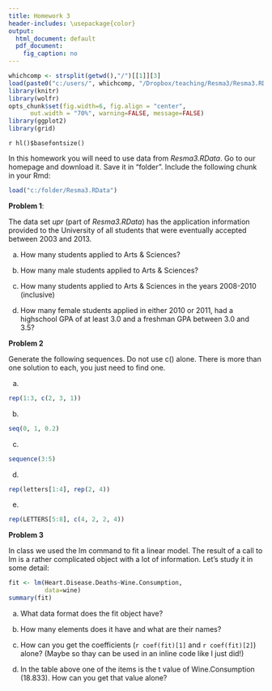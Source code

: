 ```yaml
---
title: Homework 3
header-includes: \usepackage{color}
output:
  html_document: default
  pdf_document:
    fig_caption: no
---
```

<style>
table, th, td { text-align:right; }
th, td {padding: 10px;}
</style>

```r
whichcomp <- strsplit(getwd(),"/")[[1]][3]
load(paste0("c:/users/", whichcomp, "/Dropbox/teaching/Resma3/Resma3.RData"))
library(knitr)
library(wolfr)
opts_chunk$set(fig.width=6, fig.align = "center", 
      out.width = "70%", warning=FALSE, message=FALSE)
library(ggplot2)
library(grid)
```
`r hl()$basefontsize()`

In this homework you will need to use data from *Resma3.RData*. Go to our homepage and download it. Save it in "folder". Include the following chunk in your Rmd:

```r
load("c:/folder/Resma3.RData")
```

**Problem 1**:

The data set *upr* (part of *Resma3.RData*) has the application information provided to the University of all students that were eventually accepted between 2003 and 2013. 

a.  How many students applied to Arts & Sciences?

b.  How many male students applied to Arts & Sciences?

c.  How many students applied to Arts & Sciences in the years 2008-2010 (inclusive)

d.  How many female students applied in either 2010 or 2011, had a highschool GPA of at least 3.0 and a freshman GPA between 3.0 and 3.5?

**Problem 2**

Generate the following sequences. Do not use c() alone. There is more than one solution to each, you just need to find one.

a. 

```r
rep(1:3, c(2, 3, 1))
```

b. 

```r
seq(0, 1, 0.2)
```

c.

```r
sequence(3:5)
```

d.

```r
rep(letters[1:4], rep(2, 4))
```

e. 

```r
rep(LETTERS[5:8], c(4, 2, 2, 4))
```

**Problem 3**

In class we used the lm command to fit a linear model. The result of a call to lm is a rather complicated object with a lot of information. Let's study it in some detail:

```r
fit <- lm(Heart.Disease.Deaths~Wine.Consumption,
          data=wine)
summary(fit)
```

a. What data format does the fit object have?

b. How many elements does it have and what are their names?

c. How can you get the coefficients (`r coef(fit)[1]` and `r coef(fit)[2]`) alone? (Maybe so thay can be used in an inline code like I just did!)

d. In the table above one of the items is the t value of Wine.Consumption (18.833). How can you get that value alone?
